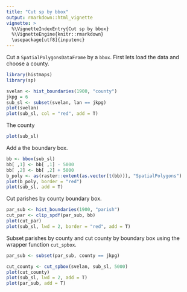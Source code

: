 ```yaml
---
title: "Cut sp by bbox"
output: rmarkdown::html_vignette
vignette: >
  %\VignetteIndexEntry{Cut sp by bbox}
  %\VignetteEngine{knitr::rmarkdown}
  \usepackage[utf8]{inputenc}
---
```


Cut a `SpatialPolygonsDataFrame` by a `bbox`. First lets load the data and choose a county.

```r
library(histmaps)
library(sp)

svelan <- hist_boundaries(1900, "county")
jkpg = 6
sub_sl <- subset(svelan, lan == jkpg)
plot(svelan)
plot(sub_sl, col = "red", add = T)
```

The county

```r
plot(sub_sl)
```

Add a the boundary box.

```r
bb <- bbox(sub_sl)
bb[ ,1] <- bb[ ,1] - 5000
bb[ ,2] <- bb[ ,2] + 5000
b_poly <- as(raster::extent(as.vector(t(bb))), "SpatialPolygons")
plot(b_poly, border = "red")
plot(sub_sl, add = T)
```

Cut parishes by county boundary box.

```r
par_sub <- hist_boundaries(1900, "parish")
cut_par <- clip_spdf(par_sub, bb)
plot(cut_par)
plot(sub_sl, lwd = 2, border = "red", add = T)
```

Subset parishes by county and cut county by boundary box using the wrapper function `cut_spbox`.

```r
par_sub <- subset(par_sub, county == jkpg)

cut_county <- cut_spbox(svelan, sub_sl, 5000)
plot(cut_county)
plot(sub_sl, lwd = 2, add = T)
plot(par_sub, add = T)
```
